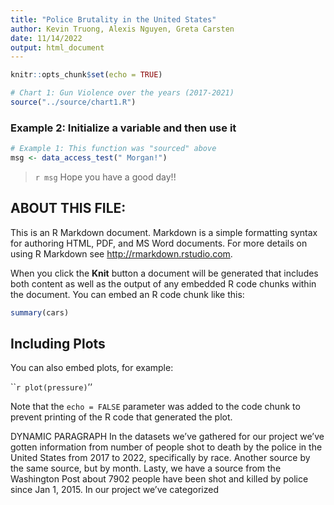 ```yaml
---
title: "Police Brutality in the United States"
author: Kevin Truong, Alexis Nguyen, Greta Carsten
date: 11/14/2022
output: html_document
---
```


```r
knitr::opts_chunk$set(echo = TRUE)
```


```r
# Chart 1: Gun Violence over the years (2017-2021)
source("../source/chart1.R")
```

### Example 2: Initialize a variable and then use it
```r
# Example 1: This function was "sourced" above
msg <- data_access_test(" Morgan!")
```

> `r msg` Hope you have a good day!!

## ABOUT THIS FILE:

This is an R Markdown document. Markdown is a simple formatting syntax for authoring HTML, PDF, and MS Word documents. For more details on using R Markdown see <http://rmarkdown.rstudio.com>.

When you click the **Knit** button a document will be generated that includes both content as well as the output of any embedded R code chunks within the document. You can embed an R code chunk like this:

```r
summary(cars)
```

## Including Plots

You can also embed plots, for example:

```r
plot(pressure)
`''

Note that the `echo = FALSE` parameter was added to the code chunk to prevent printing of the R code that generated the plot.

DYNAMIC PARAGRAPH
In the datasets we've gathered for our project we've gotten information from number of people shot to death by the police in the United States from 2017 to 2022, specifically by race. Another source by the same source, but by month. Lasty, we have a source from the Washington Post about 7902 people have been shot and killed by police since Jan 1, 2015. In our project we've categorized  
